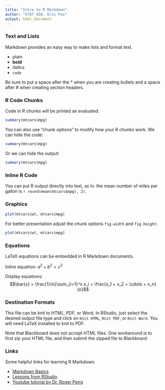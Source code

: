 ```yaml
---
title: "Intro to R Markdown"
author: "STAT 450, Eric Fox"
output: html_document
---
```


### Text and Lists

Markdown provides an easy way to make lists and format text.

* plain  
* **bold**
* *italics*
* `code`

Be sure to put a space after the * when you are creating bullets and a space after # when creating section headers.

### R Code Chunks

Code in R chunks will be printed an evaluated.

```r
summary(mtcars$mpg)
```

You can also use "chunk options" to modify how your R chunks work.  We can hide the code:

```r
summary(mtcars$mpg)
```

Or we can hide the output:

```r
summary(mtcars$mpg)
```

### Inline R Code

You can put R output directly into text, as in: the mean number of miles per gallon is  `r round(mean(mtcars$mpg), 2)`.

### Graphics

```r
plot(mtcars$wt, mtcars$mpg)
```

For better presentation adjust the chunk options `fig.width` and `fig.height`.

```r
plot(mtcars$wt, mtcars$mpg)
```

### Equations

LaTeX equations can be embedded in R Markdown documents.

Inline equation: $a^2 + b^2 = c^2$

Display equations:
$$\bar{x} = \frac{1}{n}\sum_{i=1}^n x_i = \frac{x_1 + x_2 + \cdots + x_n}{n}$$

### Destination Formats

This file can be knit to HTML, PDF, or Word.  In RStudio, just select the desired 
output file type and click on `Knit HTML`, `Knit PDF`, or `Knit Word`.  You will need LaTeX installed to knit to PDF.  

Note that Blackboard does not accept HTML files.  One workaround is to first zip your HTML file, and then submit the zipped file to Blackboard.

### Links

Some helpful links for learning R Markdown:

* [Markdown Basics](https://rmarkdown.rstudio.com/authoring_basics.html)
* [Lessons from RStudio](https://rmarkdown.rstudio.com/lesson-1.html)
* [Youtube tutorial by Dr. Roger Peng](https://www.youtube.com/watch?v=DNS7i2m4sB0&t=328s)





